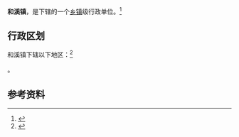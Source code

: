 {{中国乡级行政区|52/03/24/102/000}}

'''和溪镇'''，是{{PRC admin/fullname|52/03/24/102/000|3}}下辖的一个[[乡镇|乡镇]]级行政单位。<ref>{{PRC admin/ref sgc|{{PRC admin/parent|52/03/24/102/000}}}}</ref>

== 行政区划 ==

和溪镇下辖以下地区：<ref>{{PRC admin/ref sgc|52/03/24/102/000}}</ref>

{{PRC admin/children|52/03/24/102/000}}。

== 参考资料 ==

{{reflist}}

{{行政区划小作品}}
{{PRC admin/navcat|52/03/24/102/000}}